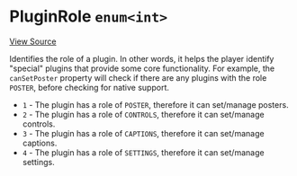 
<Meta title="API/PluginRole" />

# PluginRole `enum<int>`

[View Source](https://github.com/vime-js/vime/blob/master/packages/vime-player/src/core/PluginRole.js)

Identifies the role of a plugin. In other words, it helps the player identify "special" plugins 
that provide some core functionality. For example, the `canSetPoster` property will check if there
are any plugins with the role `POSTER`, before checking for native support.

- `1` - The plugin has a role of `POSTER`, therefore it can set/manage posters.
- `2` - The plugin has a role of `CONTROLS`, therefore it can set/manage controls.
- `3` - The plugin has a role of `CAPTIONS`, therefore it can set/manage captions.
- `4` - The plugin has a role of `SETTINGS`, therefore it can set/manage settings.